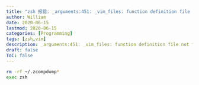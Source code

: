 ```yaml
---
title: "zsh 报错: _arguments:451: _vim_files: function definition file not found"
author: William
date: 2020-06-15
lastmod: 2020-06-15
categories: [Programming]
tags: [zsh,vim]
description: _arguments:451: _vim_files: function definition file not found。
draft: false
ToC: false
---
```




```bash
rm -rf ~/.zcompdump*
exec zsh
```

